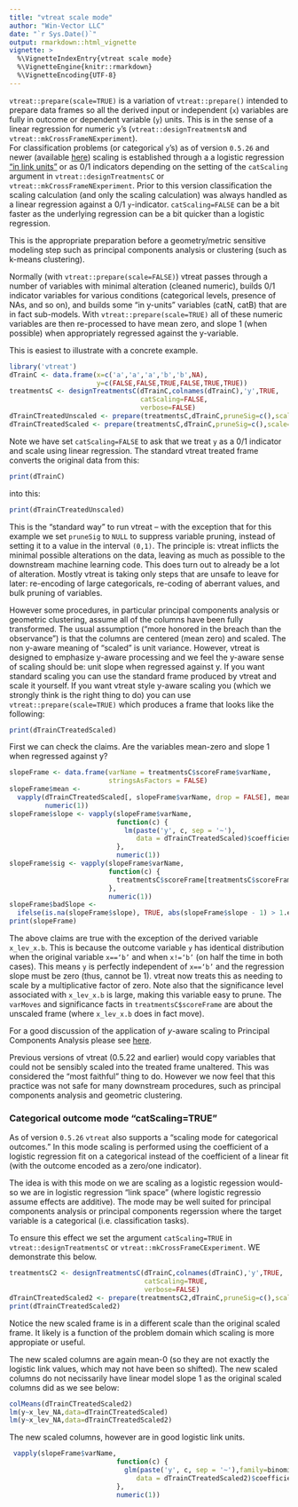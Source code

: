 ```yaml
---
title: "vtreat scale mode"
author: "Win-Vector LLC"
date: "`r Sys.Date()`"
output: rmarkdown::html_vignette
vignette: >
  %\VignetteIndexEntry{vtreat scale mode}
  %\VignetteEngine{knitr::rmarkdown}
  %\VignetteEncoding{UTF-8}
---
```


<code>vtreat::prepare(scale=TRUE)</code> is a variation of 
<code>vtreat::prepare()</code> intended to prepare data frames so all 
the derived input or independent (`x`) variables 
 are fully in outcome or dependent variable (`y`) units.
This is in the sense of a linear regression for numeric `y`'s (`vtreat::designTreatmentsN` and
`vtreat::mkCrossFrameNExperiment`).  
For classification problems (or categorical `y`'s)
as of version `0.5.26` and newer (available [here](https://github.com/WinVector/vtreat))
scaling is established through a 
a logistic regression  ["in link units"](https://github.com/WinVector/Examples/blob/master/PCR/YAwarePCAclassification.md)
or as 0/1 indicators depending on the setting of the `catScaling` argument
in `vtreat::designTreatmentsC` or `vtreat::mkCrossFrameNExperiment`.
Prior to this version classification the scaling calculation (and only the scaling
calculation) was always handled as a linear regression against a 0/1 `y`-indicator.
`catScaling=FALSE` can be a bit faster as the underlying regression can be a bit quicker than 
 a logistic regression.

This is the appropriate preparation before a geometry/metric sensitive modeling step
such as principal components analysis or clustering (such as k-means clustering).

Normally (with <code>vtreat::prepare(scale=FALSE)</code>) vtreat
passes through a number of variables with minimal alteration (cleaned numeric),
builds 0/1 indicator variables for various conditions (categorical levels, 
presence of NAs, and so on), and builds some "in y-units" variables (catN, catB) that 
are in fact sub-models.  With <code>vtreat::prepare(scale=TRUE)</code> all of these 
numeric variables are then re-processed to have mean zero, and slope 1 (when possible)
when appropriately regressed against the y-variable.

This is easiest to illustrate with a concrete example.

```r
library('vtreat')
dTrainC <- data.frame(x=c('a','a','a','b','b',NA),
                      y=c(FALSE,FALSE,TRUE,FALSE,TRUE,TRUE))
treatmentsC <- designTreatmentsC(dTrainC,colnames(dTrainC),'y',TRUE,
                                 catScaling=FALSE,
                                 verbose=FALSE)
dTrainCTreatedUnscaled <- prepare(treatmentsC,dTrainC,pruneSig=c(),scale=FALSE)
dTrainCTreatedScaled <- prepare(treatmentsC,dTrainC,pruneSig=c(),scale=TRUE)
```

Note we have set `catScaling=FALSE` to ask that we treat `y` as a 0/1 indicator and scale using linear regression.
The standard vtreat treated frame converts the original data from this:

```r
print(dTrainC)
```

into this:

```r
print(dTrainCTreatedUnscaled)
```

This is the "standard way" to run vtreat -- with the exception that for this example we set 
<code>pruneSig</code> to <code>NULL</code> to suppress variable pruning, instead of setting it to a value in the interval
<code>(0,1)</code>.  The principle is: vtreat inflicts the minimal possible alterations on the data, leaving as much as possible to the downstream machine learning code. This does turn out to already be a lot of alteration.  Mostly vtreat is taking only steps that are unsafe to leave for later: re-encoding of large categoricals, re-coding of aberrant values, and bulk pruning of variables.

However some procedures, in particular principal components analysis or geometric
clustering, assume all of the columns have been fully transformed.  The usual assumption ("more honored in the breach than the observance") is that the columns
are centered (mean zero) and scaled.  The non y-aware meaning of "scaled" is 
unit variance.  However, vtreat is designed to emphasize y-aware processing and we feel the y-aware sense of scaling should be: unit slope when regressed against y.  If you 
want standard scaling you can use the standard frame produced by vtreat and scale it
yourself.  If you want vtreat style y-aware scaling you (which we strongly think
is the right thing to do) you can use <code>vtreat::prepare(scale=TRUE)</code> which
produces a frame that looks like the following:

```r
print(dTrainCTreatedScaled)
```

First we can check the claims.  Are the variables mean-zero and slope 1 when regressed against y?

```r
slopeFrame <- data.frame(varName = treatmentsC$scoreFrame$varName,
                         stringsAsFactors = FALSE)
slopeFrame$mean <-
  vapply(dTrainCTreatedScaled[, slopeFrame$varName, drop = FALSE], mean,
         numeric(1))
slopeFrame$slope <- vapply(slopeFrame$varName,
                           function(c) {
                             lm(paste('y', c, sep = '~'),
                                data = dTrainCTreatedScaled)$coefficients[[2]]
                           },
                           numeric(1))
slopeFrame$sig <- vapply(slopeFrame$varName,
                         function(c) {
                           treatmentsC$scoreFrame[treatmentsC$scoreFrame$varName == c, 'sig']
                         },
                         numeric(1))
slopeFrame$badSlope <-
  ifelse(is.na(slopeFrame$slope), TRUE, abs(slopeFrame$slope - 1) > 1.e-8)
print(slopeFrame)
```

The above claims are true with the exception of the derived variable <code>x_lev_x.b</code>.
This is because the outcome variable <code>y</code> has identical distribution
when the original variable <code>x=='b'</code> and when <code>x!='b'</code> (on half the time in both cases).  This means <code>y</code> is perfectly independent 
of <code>x=='b'</code> and the regression slope must be zero (thus, cannot be 1).  vtreat now treats
this as needing to scale by a multiplicative factor of zero. Note also that the significance level associated with <code>x_lev_x.b</code> is large, making this variable easy to prune. The <code>varMoves</code> and significance
facts in <code>treatmentsC\$scoreFrame</code> are about the unscaled frame (where <code>x_lev_x.b</code> does in fact move). 

For a good discussion of the application of *y*-aware scaling to Principal Components Analysis please see [here](http://www.win-vector.com/blog/2016/05/pcr_part2_yaware/).

Previous versions of vtreat (0.5.22 and earlier) would copy variables that
could not be sensibly scaled into the treated frame unaltered.  This was considered the "most faithful"
thing to do.  However we now feel that this practice was not safe for many downstream procedures, such as principal
components analysis and geometric clustering. 

### Categorical outcome mode "catScaling=TRUE"

As of version `0.5.26` `vtreat` also supports a "scaling mode for categorical outcomes."  In this mode scaling is performed using the coefficient of a logistic regression fit on a categorical instead of the coefficient of a linear fit (with the outcome encoded as a zero/one indicator).  

The idea is with this mode on we are scaling as a logistic regession would- so we are in logistic regression "link space" (where logistic regressio assume effects are additive).  The mode may be well suited for principal components analysis or principal components regerssion where the target variable is a categorical (i.e. classification tasks).

To ensure this effect we set the argument `catScaling=TRUE` in `vtreat::designTreatmentsC` or `vtreat::mkCrossFrameCExperiment`.  WE demonstrate this below.

```r
treatmentsC2 <- designTreatmentsC(dTrainC,colnames(dTrainC),'y',TRUE,
                                  catScaling=TRUE,
                                  verbose=FALSE)
dTrainCTreatedScaled2 <- prepare(treatmentsC2,dTrainC,pruneSig=c(),scale=TRUE)
print(dTrainCTreatedScaled2)
```

Notice the new scaled frame is in a different scale than the original scaled frame.  It likely is a function of the problem domain which scaling is more appropiate or useful.

The new scaled columns are again mean-0 (so they are not exactly the logistic link values, which may not have been so shifted).
The new scaled columns do not necissarily have linear model slope 1 as the original scaled columns did as we see below:

```r
colMeans(dTrainCTreatedScaled2)
lm(y~x_lev_NA,data=dTrainCTreatedScaled)
lm(y~x_lev_NA,data=dTrainCTreatedScaled2)
```

The new scaled columns, however are in good logistic link units.

```r
 vapply(slopeFrame$varName,
                           function(c) {
                             glm(paste('y', c, sep = '~'),family=binomial,
                                data = dTrainCTreatedScaled2)$coefficients[[2]]
                           },
                           numeric(1))
```



